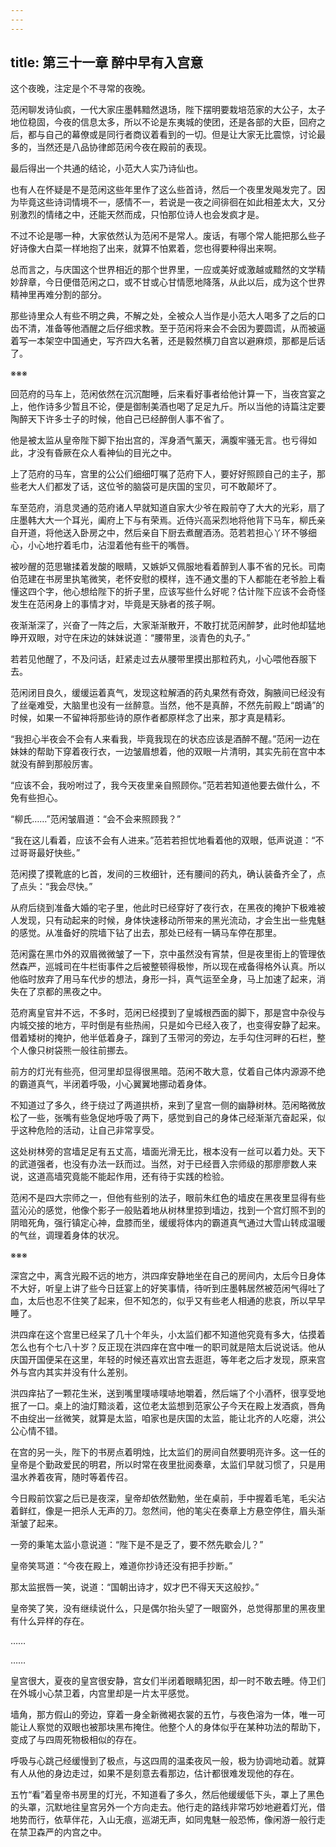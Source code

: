 ```yaml
---
---
---
```

title: 第三十一章 醉中早有入宫意
---




这个夜晚，注定是个不寻常的夜晚。

范闲聊发诗仙疯，一代大家庄墨韩黯然退场，陛下摆明要栽培范家的大公子，太子地位稳固，今夜的信息太多，所以不论是东夷城的使团，还是各部的大臣，回府之后，都与自己的幕僚或是同行者商议着看到的一切。但是让大家无比震惊，讨论最多的，当然还是八品协律郎范闲今夜在殿前的表现。

最后得出一个共通的结论，小范大人实乃诗仙也。

也有人在怀疑是不是范闲这些年里作了这么些首诗，然后一个夜里发飚发完了。因为毕竟这些诗词情境不一，感情不一，若说是一夜之间徘徊在如此相差太大，又分别激烈的情绪之中，还能天然而成，只怕那位诗人也会发疯才是。

不过不论是哪一种，大家依然认为范闲不是常人。废话，有哪个常人能把那么些子好诗像大白菜一样地抱了出来，就算不怕累着，您也得要种得出来啊。

总而言之，与庆国这个世界相近的那个世界里，一应或美好或激越或黯然的文学精妙辞章，今日便借范闲之口，或不甘或心甘情愿地降落，从此以后，成为这个世界精神里再难分割的部分。

那些诗里众人有些不明之典，不解之处，全被众人当作是小范大人喝多了之后的口齿不清，准备等他酒醒之后仔细求教。至于范闲将来会不会因为要圆谎，从而被逼着写一本架空中国通史，写齐四大名著，还是毅然横刀自宫以避麻烦，那都是后话了。

※※※

回范府的马车上，范闲依然在沉沉酣睡，后来看好事者给他计算一下，当夜宫宴之上，他作诗多少暂且不论，便是御制美酒也喝了足足九斤。所以当他的诗篇注定要陶醉天下许多士子的时候，他自己已经醉倒人事不省了。

他是被太监从皇帝陛下脚下抬出宫的，浑身酒气薰天，满腹牢骚无言。也亏得如此，才没有昏厥在众人看神仙的目光之中。

上了范府的马车，宫里的公公们细细叮嘱了范府下人，要好好照顾自己的主子，那些老大人们都发了话，这位爷的脑袋可是庆国的宝贝，可不敢颠坏了。

车至范府，消息灵通的范府诸人早就知道自家大少爷在殿前夺了大大的光彩，扇了庄墨韩大大一个耳光，阖府上下与有荣焉。近侍兴高采烈地将他背下马车，柳氏亲自开道，将他送入卧房之中，然后亲自下厨去煮醒酒汤。范若若担心丫环不够细心，小心地拧着毛巾，沾湿着他有些干的嘴唇。

被吵醒的范思辙揉着发酸的眼睛，又嫉妒又佩服地看着醉到人事不省的兄长。司南伯范建在书房里执笔微笑，老怀安慰的模样，连不通文墨的下人都能在老爷脸上看懂这四个字，他心想给陛下的折子里，应该写些什么好呢？估计陛下应该不会奇怪发生在范闲身上的事情才对，毕竟是天脉者的孩子啊。

夜渐渐深了，兴奋了一阵之后，大家渐渐散开，不敢打扰范闲醉梦，此时他却猛地睁开双眼，对守在床边的妹妹说道：“腰带里，淡青色的丸子。”

若若见他醒了，不及问话，赶紧走过去从腰带里摸出那粒药丸，小心喂他吞服下去。

范闲闭目良久，缓缓运着真气，发现这粒解酒的药丸果然有奇效，胸腋间已经没有了丝毫难受，大脑里也没有一丝醉意。当然，他不是真醉，不然先前殿上“朗诵”的时候，如果一不留神将那些诗的原作者都原样念了出来，那才真是精彩。

“我担心半夜会不会有人来看我，毕竟我现在的状态应该是酒醉不醒。”范闲一边在妹妹的帮助下穿着夜行衣，一边皱眉想着，他的双眼一片清明，其实先前在宫中本就没有醉到那般厉害。

“应该不会，我吩咐过了，我今天夜里亲自照顾你。”范若若知道他要去做什么，不免有些担心。

“柳氏……”范闲皱眉道：“会不会来照顾我？”

“我在这儿看着，应该不会有人进来。”范若若担忧地看着他的双眼，低声说道：“不过哥哥最好快些。”

范闲摸了摸靴底的匕首，发间的三枚细针，还有腰间的药丸，确认装备齐全了，点了点头：“我会尽快。”

从府后绕到准备大婚的宅子里，他此时已经穿好了夜行衣，在黑夜的掩护下极难被人发现，只有动起来的时候，身体快速移动所带来的黑光流动，才会生出一些鬼魅的感觉。从准备好的院墙下钻了出去，那处已经有一辆马车停在那里。

范闲露在黑巾外的双眉微微皱了一下，京中虽然没有宵禁，但是夜里街上的管理依然森严，巡城司在牛栏街事件之后被整顿得极惨，所以现在戒备得格外认真。所以他临时放弃了用马车代步的想法，身形一抖，真气运至全身，马上加速了起来，消失在了京都的黑夜之中。

范府离皇官并不远，不多时，范闲已经摸到了皇城根西面的脚下，那是宫中杂役与内城交接的地方，平时倒是有些热闹，只是如今已经入夜了，也变得安静了起来。借着矮树的掩护，他半低着身子，蹿到了玉带河的旁边，左手勾住河畔的石栏，整个人像只树袋熊一般往前挪去。

前方的灯光有些亮，但河里却显得很黑暗。范闲不敢大意，仗着自己体内源源不绝的霸道真气，半闭着呼吸，小心翼翼地挪动着身体。

不知道过了多久，终于绕过了两道拱桥，来到了皇宫一侧的幽静树林。范闲略微放松了一些，张嘴有些急促地呼吸了两下，感觉到自己的身体己经渐渐亢奋起采，似乎这种危险的活动，让自己非常享受。

这处树林旁的宫墙足足有五丈高，墙面光滑无比，根本没有一丝可以着力处。天下的武道强者，也没有办法一跃而过。当然，对于已经晋入宗师级的那廖廖数人来说，这道高墙究竟能不能起作用，还有待于实践的检验。

范闲不是四大宗师之一，但他有些别的法子，眼前朱红色的墙皮在黑夜里显得有些蓝沁沁的感觉，他像个影子一般贴着地从树林里掠到墙边，找到一个宫灯照不到的阴暗死角，强行镇定心神，盘膝而坐，缓缓将体内的霸道真气通过大雪山转成温暖的气丝，调理着身体的状况。

※※※

深宫之中，离含光殿不远的地方，洪四痒安静地坐在自己的房间内，太后今日身体不大好，听皇上讲了些今日廷宴上的好笑事情，待听到庄墨韩居然被范闲气得吐了血，太后也忍不住笑了起来，但不知怎的，似乎又有些老人相通的悲哀，所以早早睡了。

洪四痒在这个宫里已经呆了几十个年头，小太监们都不知道他究竟有多大，估摸着怎么也有个七八十岁？反正现在洪四痒在宫中唯一的职司就是陪太后说说话。他从庆国开国便呆在这里，年轻的时候还喜欢出宫去逛逛，等年老之后才发现，原来宫外与宫内其实并没有什么差别。

洪四痒拈了一颗花生米，送到嘴里噗哧噗哧地嚼着，然后端了个小酒杯，很享受地抿了一口。桌上的油灯黯淡着，这位老太监想到范家公子今天在殿上发酒疯，唇角不由绽出一丝微笑，就算是太监，咱家也是庆国的太监，能让北齐的人吃瘪，洪公公心情不错。

在宫的另一头，陛下的书房点着明烛，比太监们的房间自然要明亮许多。这一任的皇帝是个勤政爱民的明君，所以时常在夜里批阅奏章，太监们早就习惯了，只是用温水养着夜宵，随时等着传召。

今日殿前饮宴之后已是夜深，皇帝却依然勤勉，坐在桌前，手中握着毛笔，毛尖沾着鲜红，像是一把杀人无声的刀。忽然间，他的笔尖在奏章上方悬空停住，眉头渐渐皱了起来。

一旁的秉笔太监小意说道：“陛下是不是乏了，要不然先歇会儿？”

皇帝笑骂道：“今夜在殿上，难道你抄诗还没有把手抄断。”

那太监抿唇一笑，说道：“国朝出诗才，奴才巴不得天天这般抄。”

皇帝笑了笑，没有继续说什么，只是偶尔抬头望了一眼窗外，总觉得那里的黑夜里有什么异样的存在。

……

……

皇宫很大，夏夜的皇宫很安静，宫女们半闭着眼睛犯困，却一时不敢去睡。侍卫们在外城小心禁卫着，内宫里却是一片太平感觉。

墙角，那方假山的旁边，穿着一身全新微褐衣裳的五竹，与夜色溶为一体，唯一可能让人察觉的双眼也被那块黑布掩住。他整个人的身体似乎在某种功法的帮助下，变成了与四周死物极相似的存在。

呼吸与心跳己经缓慢到了极点，与这四周的温柔夜风一般，极为协调地动着。就算有人从他的身边走过，如果不是刻意去看那边，估计都很难发现他的存在。

五竹“看”着皇帝书房里的灯光，不知道看了多久，然后他缓缓低下头，罩上了黑色的头罩，沉默地往皇宫另外一个方向走去。他行走的路线非常巧妙地避着灯光，借地势而行，依草伴花，入山无痕，巡湖无声，如同鬼魅一般恐怖，像闲游一般行走在禁卫森严的内宫之中。